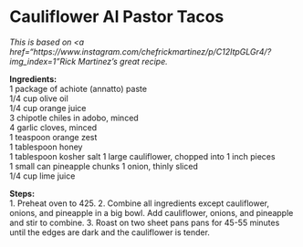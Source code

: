 # Cauliflower Al Pastor Tacos {#tacos .unnumbered}

*This is based on <a href="https://www.instagram.com/chefrickmartinez/p/C12ItpGLGr4/?img_index=1"Rick Martinez's great recipe</a>.*

**Ingredients:**  
1 package of achiote (annatto) paste  
1/4 cup olive oil  
1/4 cup orange juice  
3 chipotle chiles in adobo, minced  
4 garlic cloves, minced  
1 teaspoon orange zest  
1 tablespoon honey  
1 tablespoon kosher salt
1 large cauliflower, chopped into 1 inch pieces  
1 small can pineapple chunks
1 onion, thinly sliced  
1/4 cup lime juice  

**Steps:**  
1. Preheat oven to 425.
2. Combine all ingredients except cauliflower, onions, and pineapple in a big bowl. Add cauliflower, onions, and pineapple and stir to combine.
3. Roast on two sheet pans pans for 45-55 minutes until the edges are dark and the cauliflower is tender.
